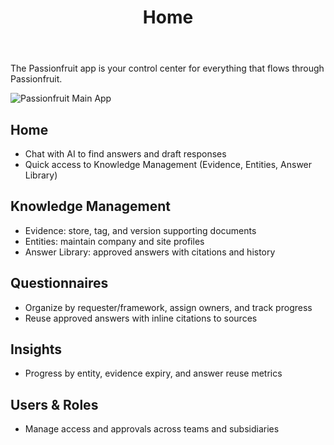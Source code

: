 ---
title: 'Home'
description: 'Everything connected, from knowledge to completion'
---

The Passionfruit app is your control center for everything that flows through Passionfruit.

<div className="my-4 rounded-lg overflow-hidden border">
<img src="/images/hero-light.png" alt="Passionfruit Main App" />
</div>

<div />

## <PhIcon name="house" /> Home  

- Chat with AI to find answers and draft responses
- Quick access to Knowledge Management (Evidence, Entities, Answer Library)

## <PhIcon name="books" /> Knowledge Management

- Evidence: store, tag, and version supporting documents
- Entities: maintain company and site profiles
- Answer Library: approved answers with citations and history

## <PhIcon name="files" /> Questionnaires

- Organize by requester/framework, assign owners, and track progress
- Reuse approved answers with inline citations to sources

## <PhIcon name="graph" /> Insights

- Progress by entity, evidence expiry, and answer reuse metrics

## <PhIcon name="users" /> Users & Roles

- Manage access and approvals across teams and subsidiaries


